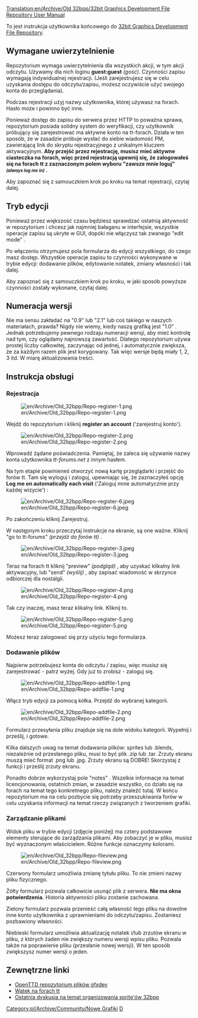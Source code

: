 [[Translation:en/Archive/Old 32bpp/32bit Graphics Development File Repository User Manual]]


To jest instrukcja użytkownika końcowego do [[pl/Archive/Old 32bpp/Repozytorium Rozowju Plików Grafik 32bpp|32bit Graphics Development File Repository]].

==Wymagane uwierzytelnienie==

Repozytorium wymaga uwierzytelnienia dla wszystkich akcji, w tym akcji odczytu. Używamy dla nich loginu '''guest:guest''' ''(gość)''. Czynności zapisu wymagają indywidualnej rejestracji. (Jeśli zarejestrujesz się w celu uzyskania dostępu do odczytu/zapisu, możesz oczywiście użyć swojego konta do przeglądania).

Podczas rejestracji użyj nazwy użytkownika, której używasz na forach. Hasło może i powinno być inne.

Ponieważ dostęp do zapisu do serwera przez HTTP to poważna sprawa, repozytorium posiada solidny system do weryfikacji, czy użytkownik próbujący się zarejestrować ma aktywne konto na tt-forach. Działa w ten sposób, że w zasadzie próbuje wysłać do siebie wiadomość PM, zawierającą link do skryptu rejestracyjnego z unikalnym kluczem aktywacyjnym. '''Aby przejść przez rejestrację, musisz mieć aktywne ciasteczka na forach, więc przed rejestracją upewnij się, że zalogowałeś się na forach tt z zaznaczonym polem wyboru "zawsze mnie loguj" <small>''(always log me in)''</small> . '''

Aby zapoznać się z samouczkiem krok po kroku na temat rejestracji, czytaj dalej.

==Tryb edycji==

Ponieważ przez większość czasu będziesz sprawdzać ostatnią aktywność w repozytorium i chcesz jak najmniej bałaganu w interfejsie, wszystkie operacje zapisu są ukryte w GUI, dopóki nie włączysz tak zwanego "edit mode" .

Po włączeniu otrzymujesz pola formularza do edycji wszystkiego, do czego masz dostęp. Wszystkie operacje zapisu to czynności wykonywane w trybie edycji: dodawanie plików, edytowanie notatek, zmiany własności i tak dalej.

Aby zapoznać się z samouczkiem krok po kroku, w jaki sposób powyższe czynności zostały wykonane, czytaj dalej.

==Numeracja wersji==

Nie ma sensu zakładać na "0.9" lub "2.1" lub coś takiego w naszych materiałach, prawda? Nigdy nie wiemy, kiedy naszą grafiką jest "1.0" . Jednak potrzebujemy pewnego rodzaju numeracji wersji, aby mieć kontrolę nad tym, czy oglądamy najnowszą zawartość. Dlatego repozytorium używa prostej liczby całkowitej, zaczynając od jednej, i automatycznie zwiększa, że ​​za każdym razem plik jest korygowany. Tak więc wersje będą miały 1, 2, 3 itd. W miarę aktualizowania treści.

==Instrukcja obsługi==

<!--{{outdated}}-->{{pl/Nieaktualizowane}}

===Rejestracja===

[[File:en/Archive/Old 32bpp/Repo-register-1.png]]

Wejdź do repozytorium i kliknij '''register an account''' ('zarejestruj konto').

[[File:en/Archive/Old 32bpp/Repo-register-2.png]]

Wprowadź żądane poświadczenia. Pamiętaj, że zaleca się używanie nazwy konta użytkownika ''tt-forums.net'' z innym hasłem.

Na tym etapie powinieneś otworzyć nową kartę przeglądarki i przejść do forów tt. Tam się wyloguj i zaloguj, upewniając się, że zaznaczyłeś opcję '''Log me on automatically each visit''' ('Zaloguj mnie automatycznie przy każdej wizycie') :

[[File:en/Archive/Old 32bpp/Repo-register-6.jpeg]]

Po zakończeniu kliknij Zarejestruj.

W następnym kroku przeczytaj instrukcje na ekranie, są one ważne. Kliknij "go to tt-forums" ''(przejdź do forów tt)'' .

[[File:en/Archive/Old 32bpp/Repo-register-3.jpeg]]

Teraz na forach tt kliknij  "preview" ''(podgląd)'' , aby uzyskać klikalny link aktywacyjny, lub "send" ''(wyślij)'' , aby zapisać wiadomość w skrzynce odbiorczej dla nostalgii.

[[File:en/Archive/Old 32bpp/Repo-register-4.png]]

Tak czy inaczej, masz teraz klikalny link. Kliknij to.

[[File:en/Archive/Old 32bpp/Repo-register-5.png]]

Możesz teraz zalogować się przy użyciu tego formularza.

===Dodawanie plików===

Najpierw potrzebujesz konta do odczytu / zapisu, więc musisz się zarejestrować - patrz wyżej. Gdy już to zrobisz - zaloguj się.

[[File:en/Archive/Old 32bpp/Repo-addfile-1.png]]

Włącz tryb edycji za pomocą kółka. Przejdź do wybranej kategorii.

[[File:en/Archive/Old 32bpp/Repo-addfile-2.png]]

Formularz przesyłania pliku znajduje się na dole widoku kategorii. Wypełnij i prześlij, i gotowe.

Kilka dalszych uwag na temat dodawania plików: sprites lub .blends, niezależnie od przesłanego pliku, musi to być plik .zip lub .tar. Zrzuty ekranu muszą mieć format .png lub .jpg. Zrzuty ekranu są DOBRE! Skorzystaj z funkcji i prześlij zrzuty ekranu.

Ponadto dobrze wykorzystaj pole "notes" . Wszelkie informacje na temat licencjonowania, ostatnich zmian, w zasadzie wszystko, co działo się na forach na temat tego konkretnego pliku, należy znaleźć tutaj. W końcu repozytorium ma na celu pozbycie się potrzeby przeszukiwania forów w celu uzyskania informacji na temat rzeczy związanych z tworzeniem grafiki.

===Zarządzanie plikami===

Widok pliku w trybie edycji (zdjęcie poniżej) ma cztery podstawowe elementy sterujące do zarządzania plikami. Aby zobaczyć je w pliku, musisz być wyznaczonym właścicielem. Różne funkcje oznaczymy kolorami.

[[File:en/Archive/Old 32bpp/Repo-fileview.png]]

Czerwony formularz umożliwia zmianę tytułu pliku. To nie zmieni nazwy pliku fizycznego.

Żółty formularz pozwala całkowicie usunąć plik z serwera. '''Nie ma okna potwierdzenia.''' Historia aktywności pliku zostanie zachowana.

Zielony formularz pozwala przenieść całą własność tego pliku na dowolne inne konto użytkownika z uprawnieniami do odczytu/zapisu. Zostaniesz pozbawiony własności.

Niebieski formularz umożliwia aktualizację notatek i/lub zrzutów ekranu w pliku, z których żaden nie zwiększy numeru wersji wpisu pliku. Pozwala także na poprawienie pliku (przesłanie nowej wersji). W ten sposób zwiększysz numer wersji o jeden.

==Zewnętrzne linki==

* [http://jupix.info/openttd/gfxdev-repo OpenTTD repozytorium plików gfxdev]
* [http://www.tt-forums.net/viewtopic.php?f=36&t=42293 Wątek na forach tt]
* [http://www.tt-forums.net/viewtopic.php?f=36&t=33496&start=60 Ostatnia dyskusja na temat organizowania sprite'ów 32bpp]


<!--{{Navbox Graphics Development}}-->{{pl/Archive/Old 32bpp/Navbox Programowanie grafik}}

<!--[[Category:New Graphics]][[Category:32bpp Graphics Developer resources|D]]-->[[Category:pl/Archive/Community/Nowe Grafiki]][[Category:pl/Archive/Old 32bpp/Zasoby Twórców Grafik 32bpp|D]]